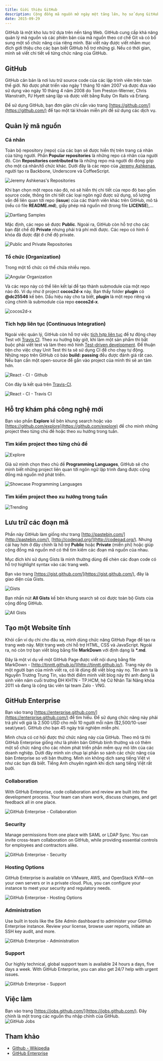 ```yaml
---
title: Giới thiệu GitHub
description: Cộng đồng mã nguồn mở ngày một tăng lên, họ sử dụng GitHub như là mạng xã hội dành cho giới lập trình viên với khoảng 3,4 triệu người dùng và 16,7 triệu repo.
date: 2015-09-29
---
```


GitHub là một kho lưu trữ dựa trên nền tảng Web. GitHub cung cấp khả năng quản lý mã nguồn và các phiên bản của mã nguồn theo cơ chế Git và có bổ sung một số chức năng của riêng mình. Bài viết này được viết nhằm mục đích giới thiệu cho các bạn biết GitHub hỗ trợ những gì. Nếu có thời gian, mình sẽ viết chi tiết về từng chức năng của GitHub.

## GitHub

GitHub căn bản là nơi lưu trữ source code của các lập trình viên trên toàn thế giới. Nó được phát triển vào ngày 1 tháng 10 năm 2007 và được đưa vào sử dụng vào ngày 10 tháng 4 năm 2008 do Tom Preston-Werner, Chris Wanstrath, PJ Hyett sáng lập và được viết bằng Ruby On Rails và Erlang.

Để sử dụng GitHub, bạn đơn giản chỉ cần vào trang [https://github.com/](https://github.com/) để tạo một tài khoản miễn phí để sử dụng các dịch vụ.

## Quản lý mã nguồn

### Cá nhân

Toàn bộ repository (repo) của các bạn sẽ được hiển thị trên trang cá nhân của từng người. Phần **Popular repositories** là những repo cá nhân của người đó. Còn **Repositories contributed to** là những repo mà người đó đóng góp cho một cá nhân/tổ chức khác. Dưới đây là các repo của [Jeremy Ashkenas](https://github.com/jashkenas), người tạo ra Backbone, Underscore và CoffeeScript.

![Jeremy Ashkenas's Repositories](../../assets/tutorials/gioi-thieu-github/jashkenas.png)

Khi bạn chọn một repos nào đó, nó sẽ hiển thị chi tiết của repo đó bao gồm source code, thông tin chi tiết các loại ngôn ngữ được sử dụng, số lượng vấn đề liên quan tới repo (**issue**) của các thành viên khác trên GitHub, mô tả (nếu có file **README.md**), giấy phép mã nguồn mở (trong file **LICENSE**),...

![Dartlang Samples](../../assets/tutorials/gioi-thieu-github/dart-samples.png)

Mặc định, các repo sẽ được **Public**. Ngoài ra, GitHub còn hỗ trợ cho các bạn đặt chế độ **Private** nhưng phải trả phí mới được. Các repo có hình ổ khóa đã được đặt ở chế độ private.

![Public and Private Repositories](../../assets/tutorials/gioi-thieu-github/public-private-repositories.png)

### Tổ chức (Organization)

Trong một tổ chức có thể chứa nhiều repo.

![Angular Organization](../../assets/tutorials/gioi-thieu-github/angular-organization.png)

Và các repo này có thể liên kết lại để tạo thành submodule của một repo nào đó. Ví dụ như ở project **cocos2d-x** này. Bạn thấy folder **plugin** có **@dc25546** kế bên. Dấu hiệu này cho ta biết, **plugin** là một repo riêng và cũng chính là submodule của repo **cocos2d-x**.

![cocos2d-x](../../assets/tutorials/gioi-thieu-github/cocos2d-x.png)

### Tích hợp liên tục (Continuous Integration)

Ngoài việc quản lý, GitHub còn hỗ trợ việc [tích hợp liên tục](https://en.wikipedia.org/wiki/Continuous_integration) để tự động chạy Test với [Travis CI](https://travis-ci.org/). Theo xu hướng bây giờ, khi làm một sản phẩm thì bắt buộc phải viết test và làm theo mô hình [Test-driven development](https://en.wikipedia.org/wiki/Test-driven_development). Để thuận tiện cho việc chạy Unit Test thì ta sẽ sử dụng CI để cho chạy tự động. Những repo trên GitHub có báo **build: passing** đều được đánh giá rất cao. Nếu bạn cần một open-source để gắn vào project của mình thì sẽ an tâm hơn.

![React - CI - Github](../../assets/tutorials/gioi-thieu-github/github-react.png)

Còn đây là kết quả trên [Travis-CI](https://travis-ci.org/facebook/react).

![React - CI - Travis CI](../../assets/tutorials/gioi-thieu-github/travis-react.png)

## Hỗ trợ khám phá công nghệ mới

Bạn vào phần **Explore** kế bên khung search hoặc vào [https://github.com/explore](https://github.com/explore) để cho mình những project theo từng chủ đề hoặc theo xu hướng trong tuần.

### Tìm kiếm project theo từng chủ đề

![Explore](../../assets/tutorials/gioi-thieu-github/explore.png)

Giả sử mình chọn theo chủ đề **Programming Languages**, GitHub sẽ cho mình biết những project liên quan tới ngôn ngữ lập trình đang được cộng đồng mã nguồn mở phát triển.

![Showcase Programming Languages](../../assets/tutorials/gioi-thieu-github/showcase-programming-language.png)

### Tìm kiếm project theo xu hướng trong tuần

![Trending](../../assets/tutorials/gioi-thieu-github/trending.png)

## Lưu trữ các đoạn mã

Phần này GitHub làm giống như trang [http://pastebin.com/](http://pastebin.com/), [http://codepad.org/](http://codepad.org/). Nhưng cái hay hơn ở đây chính là hỗ trợ **Public** hoặc **Private** (miễn phí) hoặc giúp cộng đồng mã nguồn mở có thể tìm kiếm các đoạn mã nguồn của nhau.

Mục đích khi sử dụng Gists là mình thường dùng để chèn các đoạn code có hỗ trợ highlight syntax vào các trang web.

Bạn vào trang [https://gist.github.com/](https://gist.github.com/), đây là giao diện của Gists.

![Gists](../../assets/tutorials/gioi-thieu-github/gists.png)

Bạn nhấn nút **All Gists** kế bên khung search sẽ coi được toàn bộ Gists của cộng đồng GitHub.

![All Gists](../../assets/tutorials/gioi-thieu-github/all-gists.png)

## Tạo một Website tĩnh

Khỏi cần ví dụ chi cho đâu xa, mình dùng chức năng GitHub Page để tạo ra trang web này. Một trang web chỉ hỗ trợ HTML, CSS và JavaScript. Ngoài ra, nó còn trợ bạn viết blog bằng file **MarkDown** với định dạng là **\*.md**.

Đây là một ví dụ về một GitHub Page được viết nội dung bằng file MarkDown - [http://tinntt.github.io/](http://tinntt.github.io/). Trang này do một người bạn của mình viết ra, có lẽ dùng để viết blog này nọ. Tên anh ta là Nguyễn Trương Trung Tín, vào thời điểm mình viết blog này thì anh đang là sinh viên năm cuối trường ĐH KHTN - TP.HCM, hệ Cử Nhân Tài Năng khóa 2011 và đang là cộng tác viên tại team Zalo - VNG.

## GitHub Enterprise

Bạn vào trang [https://enterprise.github.com/](https://enterprise.github.com/) để tìm hiểu. Để sử dụng chức năng này phải trả phí với giá là 2.500 USD cho mỗi 10 người mỗi năm ($2,500/10-user seat/year). GitHub cho bạn 45 ngày trải nghiệm miễn phí.

Mình chưa có cơ hội được thử chức năng này của GitHub. Theo mô tả thì GitHub Enterprise giống như là phiên bản GitHub bình thường và có thêm một số chức năng cho các nhóm phát triển phần mềm quy mô lớn của các doanh nghiệp. Dưới đây mình xin chụp lại phần so sánh các chức năng của bản Enterprise so với bản thường. Mình xin không dịch sang tiếng Việt vì như các bạn đã biết. Tiếng Anh chuyên ngành khi dịch sang tiếng Việt rất bưởi.

### Collaboration

With GitHub Enterprise, code collaboration and review are built into the development process. Your team can share work, discuss changes, and get feedback all in one place.

![GitHub Enterprise - Collaboration](../../assets/tutorials/gioi-thieu-github/collaboration.png)

### Security

Manage permissions from one place with SAML or LDAP Sync. You can invite cross-team collaboration on GitHub, while providing essential controls for employees and contractors alike.

![GitHub Enterprise - Security](../../assets/tutorials/gioi-thieu-github/security.png)

### Hosting Options

GitHub Enterprise is available on VMware, AWS, and OpenStack KVM—on your own servers or in a private cloud. Plus, you can configure your instance to meet your security and regulatory needs.

![GitHub Enterprise - Hosting Options](../../assets/tutorials/gioi-thieu-github/hosting-options.png)

### Administration

Use built in tools like the Site Admin dashboard to administer your GitHub Enterprise instance. Review your license, browse user reports, initiate an SSH key audit, and more.

![GitHub Enterprise - Administration](../../assets/tutorials/gioi-thieu-github/administrator.png)

### Support

Our highly technical, global support team is available 24 hours a days, five days a week. With GitHub Enterprise, you can also get 24/7 help with urgent issues.

![GitHub Enterprise - Support](../../assets/tutorials/gioi-thieu-github/support.png)

## Việc làm

Bạn vào trang [https://jobs.github.com/](https://jobs.github.com/). Đây chính là một trong các nguồn thu nhập chính của GitHub.  
![GitHub Jobs](../../assets/tutorials/gioi-thieu-github/github-jobs.png)

## Tham khảo

- [Github - Wikipedia](http://en.wikipedia.org/wiki/GitHub)
- [GitHub Enterprise](https://enterprise.github.com/)
